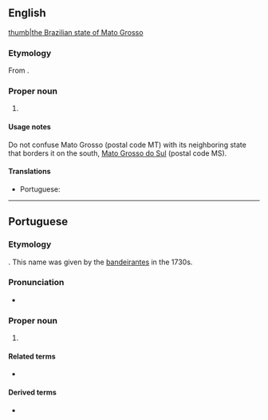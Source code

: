 ==English==
{{wikipedia}}
[[file:Brazil State MatoGrosso.svg|thumb|the Brazilian state of Mato Grosso]]

===Etymology===
From {{bor|en|pt|Mato Grosso}}.

===Proper noun===
{{head|en|proper noun|head=Mato Grosso}}

# {{place|en|state|r/Center-West Region|c/Brazil|capital=Cuiabá}}

====Usage notes====
Do not confuse Mato Grosso (postal code MT) with its neighboring state that borders it on the south, [[Mato Grosso do Sul]] (postal code MS).

====Translations====
{{trans-top|state in central-western Brazil}}
* Portuguese: {{t+|pt|Mato Grosso|m}}
{{trans-mid}}
{{trans-bottom}}

----

==Portuguese==

===Etymology===
{{lit|thick woods}}. This name was given by the [[bandeirante]]s in the 1730s.

===Pronunciation===
{{pt-IPA|Mato Grôsso}}
* {{audio|pt|Pt-br Mato Grosso.ogg|Audio (BR)}}

===Proper noun===
{{pt-proper noun|head=[[mato|Mato]] [[grosso|Grosso]]}}
# {{place|pt|state|macroregion/pt:Central-West Region|c/pt:Brazil|capital=pt:Cuiabá}}
#: {{syn|pt|MT}} {{gloss|abbreviation}}

====Related terms====
* {{l|pt|mato-grossense}} {{gloss|[[demonym]]}}

====Derived terms====
* {{l|pt|Mato Grosso do Sul}}